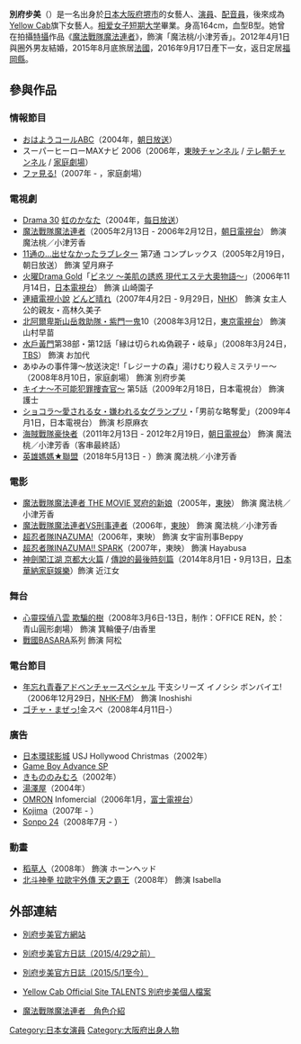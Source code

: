 {{更新|time=2019-05-04}}
{{Japanese|japanese=別府 あゆみ|kana=べっぷ あゆみ|romaji=Beppu Ayumi}}
'''別府步美'''（{{bd|1983年|6月14日|}}）是一名出身於[[日本|日本]][[大阪府|大阪府]][[堺市|堺市]]的女藝人、[[演員|演員]]、[[配音員|配音員]]，後來成為[[Yellow_Cab|Yellow Cab]]旗下女藝人。[[相爱女子短期大学|相爱女子短期大学]]畢業。身高164cm，血型B型。她曾在拍攝[[特攝|特攝]]作品《[[魔法戰隊魔法連者|魔法戰隊魔法連者]]》，飾演「魔法桃/小津芳香」。2012年4月1日與圈外男友結婚，2015年8月底旅居[[法國|法國]]，2016年9月17日產下一女，返日定居[[福岡縣|福岡縣]]。

== 參與作品 ==
=== 情報節目 ===
* [[おはようコールABC|おはようコールABC]]（2004年，[[朝日放送|朝日放送]]）
* スーパーヒーローMAXナビ 2006（2006年，[[東映チャンネル|東映チャンネル]] / [[テレ朝チャンネル|テレ朝チャンネル]] / [[家庭劇場|家庭劇場]]）
* [[ファ見る!|ファ見る!]]（2007年 - ，家庭劇場）

=== 電視劇 ===
* [[Drama_30|Drama 30]] [[虹のかなた|虹のかなた]]（2004年，[[每日放送|每日放送]]）
* [[魔法戰隊魔法連者|魔法戰隊魔法連者]]（2005年2月13日 - 2006年2月12日，[[朝日電視台|朝日電視台]]） 飾演 魔法桃／小津芳香
* [[11通の…出せなかったラブレター|11通の…出せなかったラブレター]] 第7通 コンプレックス（2005年2月19日，朝日放送） 飾演 望月麻子
* [[火曜Drama_Gold|火曜Drama Gold]]「[[ビネツ_～美肌の誘惑_現代エステ大奧物語～|ビネツ ～美肌の誘惑 現代エステ大奧物語～]]」（2006年11月14日，[[日本電視台|日本電視台]]） 飾演 山崎園子
* [[連續電視小說|連續電視小說]] [[どんど晴れ|どんど晴れ]]（2007年4月2日 - 9月29日，[[NHK|NHK]]） 飾演 女主人公的親友・高林久美子
* [[北阿爾卑斯山岳救助隊・紫門一鬼|北阿爾卑斯山岳救助隊・紫門一鬼]]10（2008年3月12日，[[東京電視台|東京電視台]]） 飾演 山村早苗
* [[水戶黃門_(電視劇)|水戶黃門]]第38部・第12話「縁は切られぬ偽親子・岐阜」（2008年3月24日，[[東京廣播公司|TBS]]） 飾演 お加代
* あゆみの事件簿～放送決定!「レジーナの森」湯けむり殺人ミステリー～（2008年8月10日，家庭劇場） 飾演 別府步美
* [[キイナ〜不可能犯罪捜査官〜|キイナ〜不可能犯罪捜査官〜]] 第5話（2009年2月18日，日本電視台） 飾演 護士
* [[ショコラ～愛される女・嫌われる女グランプリ|ショコラ～愛される女・嫌われる女グランプリ]]・「男前な略奪愛」（2009年4月1日，日本電視台） 飾演 杉原麻衣
* [[海賊戰隊豪快者|海賊戰隊豪快者]]（2011年2月13日 - 2012年2月19日，[[朝日電視台|朝日電視台]]） 飾演 魔法桃／小津芳香（客串最終話）
* [[英雄媽媽★聯盟|英雄媽媽★聯盟]]（2018年5月13日 - ）飾演 魔法桃／小津芳香

=== 電影 ===
* [[魔法戰隊魔法連者_THE_MOVIE_冥府的新娘|魔法戰隊魔法連者 THE MOVIE 冥府的新娘]]（2005年，[[東映|東映]]） 飾演 魔法桃／小津芳香
* [[魔法戰隊魔法連者VS刑事連者|魔法戰隊魔法連者VS刑事連者]]（2006年，[[東映|東映]]） 飾演 魔法桃／小津芳香
* [[超忍者隊INAZUMA!|超忍者隊INAZUMA!]]（2006年，東映） 飾演 女宇宙刑事Beppy
* [[超忍者隊INAZUMA!#超忍者隊INAZUMA!!_SPARK|超忍者隊INAZUMA!! SPARK]]（2007年，東映） 飾演 Hayabusa
* [[神劍闖江湖_京都大火篇|神劍闖江湖 京都大火篇]] / [[浪客剑心：传说的最后时刻篇|傳說的最後時刻篇]]（2014年8月1日・9月13日，[[日本華納家庭娛樂|日本華納家庭娛樂]]）飾演 近江女

=== 舞台 ===
* [[心靈探偵_八雲|心靈探偵八雲 欺騙的樹]]（2008年3月6日-13日，制作：OFFICE REN，於：青山圓形劇場） 飾演 箕輪優子/由香里
* [[戰國BASARA|戰國BASARA]]系列 飾演 阿松

=== 電台節目 ===
* [[年忘れ青春アドベンチャー|年忘れ青春アドベンチャー]]スペシャル 干支シリーズ イノシシ ボンバイエ!（2006年12月29日，[[NHK-FM|NHK-FM]]） 飾演 Inoshishi
* [[ゴチャ・まぜっ!|ゴチャ・まぜっ!]]金スペ（2008年4月11日-）

=== 廣告 ===
* [[日本環球影城|日本環球影城]] USJ Hollywood Christmas（2002年）
* [[Game_Boy_Advance_SP|Game Boy Advance SP]]
* [[きもののみむろ|きもののみむろ]]（2002年）
* [[湯澤屋|湯澤屋]]（2004年）
* [[OMRON|OMRON]] Infomercial（2006年1月，[[富士電視台|富士電視台]]）
* [[Kojima|Kojima]]（2007年 - ）
* [[Sonpo_24損害保險|Sonpo 24]]（2008年7月 - ）

=== 動畫 ===
* [[稻草人|稻草人]]（2008年） 飾演 ホーンヘッド
* [[天之霸王_北斗神拳拉歐宇外傳|北斗神拳 拉歐宇外傳 天之霸王]]（2008年） 飾演 Isabella

== 外部連結 ==
*{{ja}} [http://ayumi-beppu.yellow-cab.co.jp/ 別府步美官方網站] {{Wayback|url=http://ayumi-beppu.yellow-cab.co.jp/ |date=20210417103447 }}
*{{ja}} [http://ameblo.jp/beppu-ayumi/ 別府步美官方日誌（2015/4/29之前）]{{Wayback|url=http://ameblo.jp/beppu-ayumi/ |date=20120120223143 }}
*{{ja}} [http://blogs.yahoo.co.jp/beppuayumi_blog/ 別府步美官方日誌（2015/5/1至今）]{{Wayback|url=http://blogs.yahoo.co.jp/beppuayumi_blog/ |date=20151104055910 }}
*{{ja}} [http://www.yellow-cab.co.jp/talent/beppu.html Yellow Cab Official Site TALENTS 別府步美個人檔案]{{dead link|date=2017年11月 |bot=InternetArchiveBot |fix-attempted=yes }}
*{{ja}} [https://web.archive.org/web/20081009145657/http://tvarc.toei.co.jp/tv/magiran/cast/pink.shtml 魔法戰隊魔法連者　角色介紹]

{{start box}}
{{succession box|[[菊地美香|菊地美香]]<br />（[[特搜戰隊刑事連者|特搜戰隊刑事連者]]）|[[末永遙|末永遙]]<br />（[[轟轟戰隊冒險者|轟轟戰隊冒險者]]）|日本[[超級戰隊系列|超級戰隊系列]]桃色戰士演員<br />[[魔法戰隊魔法連者|魔法戰隊魔法連者]]|2005年2月13日-2006年2月12日}}
{{end box}}
{{超級英雄MAX導航}}
{{超級戰隊系列歷代粉紅戰士主演演員}}
{{DEFAULTSORT:Beppu Ayumi}}
[[Category:日本女演員|Category:日本女演員]]
[[Category:大阪府出身人物|Category:大阪府出身人物]]